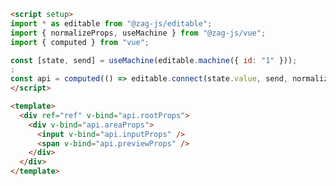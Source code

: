 ```md
<script setup>
import * as editable from "@zag-js/editable";
import { normalizeProps, useMachine } from "@zag-js/vue";
import { computed } from "vue";

const [state, send] = useMachine(editable.machine({ id: "1" }));
;
const api = computed(() => editable.connect(state.value, send, normalizeProps));
</script>

<template>
  <div ref="ref" v-bind="api.rootProps">
    <div v-bind="api.areaProps">
      <input v-bind="api.inputProps" />
      <span v-bind="api.previewProps" />
    </div>
  </div>
</template>
```
